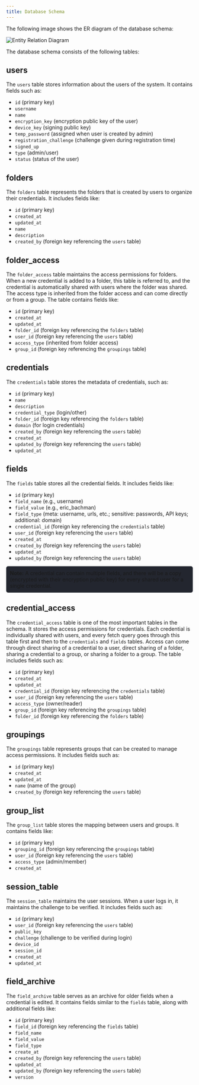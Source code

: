```yaml
---
title: Database Schema
---
```





The following image shows the ER diagram of the database schema:

<Image src={erd} alt="Entity Relation Diagram"/>



The database schema consists of the following tables:

## users

The `users` table stores information about the users of the system. It contains fields such as:

- `id` (primary key)
- `username`
- `name`
- `encryption_key` (encryption public key of the user)
- `device_key` (signing public key)
- `temp_password` (assigned when user is created by admin)
- `registration_challenge` (challenge given during registration time)
- `signed_up`
- `type` (admin/user)
- `status` (status of the user)

## folders

The `folders` table represents the folders that is  created by users to organize their credentials. It includes fields like:
- `id` (primary key)
- `created_at`
- `updated_at`
- `name`
- `description`
- `created_by` (foreign key referencing the `users` table)

## folder_access

The `folder_access` table maintains the access permissions for folders. When a new credential is added to a folder, this table is referred to, and the credential is automatically shared with users where the folder was shared. The access type is inherited from the folder access and can come directly or from a group. The table contains fields like:

- `id` (primary key)
- `created_at`
- `updated_at`
- `folder_id` (foreign key referencing the `folders` table)
- `user_id` (foreign key referencing the `users` table)
- `access_type` (inherited from folder access)
- `group_id` (foreign key referencing the `groupings` table)



## credentials

The `credentials` table stores the metadata of credentials, such as:

- `id` (primary key)
- `name`
- `description`
- `credential_type` (login/other)
- `folder_id` (foreign key referencing the `folders` table)
- `domain` (for login credentials)
- `created_by` (foreign key referencing the `users` table)
- `created_at`
- `updated_by` (foreign key referencing the `users` table)
- `updated_at`

## fields

The `fields` table stores all the credential fields. It includes fields like:

- `id` (primary key)
- `field_name` (e.g., username)
- `field_value` (e.g., eric_bachman)
- `field_type` (meta: username, urls, etc.; sensitive: passwords, API keys; additional: domain)
- `credential_id` (foreign key referencing the `credentials` table)
- `user_id` (foreign key referencing the `users` table)
- `created_at`
- `created_by` (foreign key referencing the `users` table)
- `updated_at`
- `updated_by` (foreign key referencing the `users` table)
<div style="background-color: #23262f; padding: 10px; border-radius: 5px;">
  <strong>Note:</strong> 
A credential can contain multiple fields, and there will be a copy (encrypted with their encryption public key) for every shared user for a single credential.
</div>

## credential_access

The `credential_access` table is one of the most important tables in the schema. It stores the access permissions for credentials. Each credential is individually shared with users, and every fetch query goes through this table first and then to the `credentials` and `fields` tables. Access can come through direct sharing of a credential to a user, direct sharing of a folder, sharing a credential to a group, or sharing a folder to a group. The table includes fields such as:

- `id` (primary key)
- `created_at`
- `updated_at`
- `credential_id` (foreign key referencing the `credentials` table)
- `user_id` (foreign key referencing the `users` table)
- `access_type` (owner/reader)
- `group_id` (foreign key referencing the `groupings` table)
- `folder_id` (foreign key referencing the `folders` table)

## groupings

The `groupings` table represents groups that can be created to manage access permissions. It includes fields such as:

- `id` (primary key)
- `created_at`
- `updated_at`
- `name` (name of the group)
- `created_by` (foreign key referencing the `users` table)

## group_list

The `group_list` table stores the mapping between users and groups. It contains fields like:

- `id` (primary key)
- `grouping_id` (foreign key referencing the `groupings` table)
- `user_id` (foreign key referencing the `users` table)
- `access_type` (admin/member)
- `created_at`

## session_table

The `session_table` maintains the user sessions. When a user logs in, it maintains the challenge to be verified. It includes fields such as:

- `id` (primary key)
- `user_id` (foreign key referencing the `users` table)
- `public_key`
- `challenge` (challenge to be verified during login)
- `device_id`
- `session_id`
- `created_at`
- `updated_at`


## field_archive

The `field_archive` table serves as an archive for older fields when a credential is edited. It contains fields similar to the `fields` table, along with additional fields like:

- `id` (primary key)
- `field_id` (foreign key referencing the `fields` table)
- `field_name`
- `field_value`
- `field_type`
- `create_at`
- `created_by` (foreign key referencing the `users` table)
- `updated_at`
- `updated_by` (foreign key referencing the `users` table)
- `version`